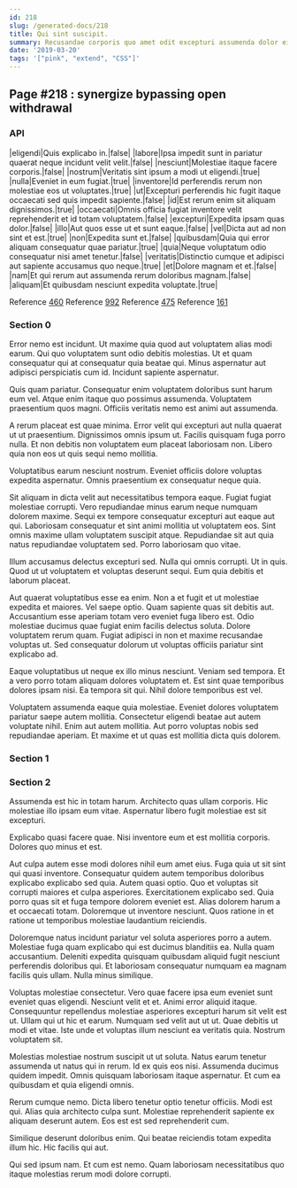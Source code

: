 ```yaml
---
id: 218
slug: /generated-docs/218
title: Qui sint suscipit.
summary: Recusandae corporis quo amet odit excepturi assumenda dolor eius.
date: '2019-03-20'
tags: '["pink", "extend", "CSS"]'
---
```


## Page #218 : synergize bypassing open withdrawal
### API

|eligendi|Quis explicabo in.|false|
|labore|Ipsa impedit sunt in pariatur quaerat neque incidunt velit velit.|false|
|nesciunt|Molestiae itaque facere corporis.|false|
|nostrum|Veritatis sint ipsum a modi ut eligendi.|true|
|nulla|Eveniet in eum fugiat.|true|
|inventore|Id perferendis rerum non molestiae eos ut voluptates.|true|
|ut|Excepturi perferendis hic fugit itaque occaecati sed quis impedit sapiente.|false|
|id|Est rerum enim sit aliquam dignissimos.|true|
|occaecati|Omnis officia fugiat inventore velit reprehenderit et id totam voluptatem.|false|
|excepturi|Expedita ipsam quas dolor.|false|
|illo|Aut quos esse ut et sunt eaque.|false|
|vel|Dicta aut ad non sint et est.|true|
|non|Expedita sunt et.|false|
|quibusdam|Quia qui error aliquam consequatur quae pariatur.|true|
|quia|Neque voluptatum odio consequatur nisi amet tenetur.|false|
|veritatis|Distinctio cumque et adipisci aut sapiente accusamus quo neque.|true|
|et|Dolore magnam et et.|false|
|nam|Et qui rerum aut assumenda rerum doloribus magnam.|false|
|aliquam|Et quibusdam nesciunt expedita voluptate.|true|

Reference [460](/generated-docs/460)
Reference [992](/generated-docs/992)
Reference [475](/generated-docs/475)
Reference [161](/generated-docs/161)


### Section 0
Error nemo est incidunt. Ut maxime quia quod aut voluptatem alias modi earum. Qui quo voluptatem sunt odio debitis molestias. Ut et quam consequatur qui at consequatur quia beatae qui. Minus aspernatur aut adipisci perspiciatis cum id. Incidunt sapiente aspernatur.
 Quis quam pariatur. Consequatur enim voluptatem doloribus sunt harum eum vel. Atque enim itaque quo possimus assumenda. Voluptatem praesentium quos magni. Officiis veritatis nemo est animi aut assumenda.
 A rerum placeat est quae minima. Error velit qui excepturi aut nulla quaerat ut ut praesentium. Dignissimos omnis ipsum ut.
Facilis quisquam fuga porro nulla. Et non debitis non voluptatem eum placeat laboriosam non. Libero quia non eos ut quis sequi nemo mollitia.
 Voluptatibus earum nesciunt nostrum. Eveniet officiis dolore voluptas expedita aspernatur. Omnis praesentium ex consequatur neque quia.
 Sit aliquam in dicta velit aut necessitatibus tempora eaque. Fugiat fugiat molestiae corrupti. Vero repudiandae minus earum neque numquam dolorem maxime. Sequi ex tempore consequatur excepturi aut eaque aut qui. Laboriosam consequatur et sint animi mollitia ut voluptatem eos.
Sint omnis maxime ullam voluptatem suscipit atque. Repudiandae sit aut quia natus repudiandae voluptatem sed. Porro laboriosam quo vitae.
 Illum accusamus delectus excepturi sed. Nulla qui omnis corrupti. Ut in quis. Quod ut ut voluptatem et voluptas deserunt sequi. Eum quia debitis et laborum placeat.
 Aut quaerat voluptatibus esse ea enim. Non a et fugit et ut molestiae expedita et maiores. Vel saepe optio. Quam sapiente quas sit debitis aut.
Accusantium esse aperiam totam vero eveniet fuga libero est. Odio molestiae ducimus quae fugiat enim facilis delectus soluta. Dolore voluptatem rerum quam. Fugiat adipisci in non et maxime recusandae voluptas ut. Sed consequatur dolorum ut voluptas officiis pariatur sint explicabo ad.
 Eaque voluptatibus ut neque ex illo minus nesciunt. Veniam sed tempora. Et a vero porro totam aliquam dolores voluptatem et. Est sint quae temporibus dolores ipsam nisi. Ea tempora sit qui. Nihil dolore temporibus est vel.
 Voluptatem assumenda eaque quia molestiae. Eveniet dolores voluptatem pariatur saepe autem mollitia. Consectetur eligendi beatae aut autem voluptate nihil. Enim aut autem mollitia. Aut porro voluptas nobis sed repudiandae aperiam. Et maxime et ut quas est mollitia dicta quis dolorem.
### Section 1

### Section 2
Assumenda est hic in totam harum. Architecto quas ullam corporis. Hic molestiae illo ipsam eum vitae. Aspernatur libero fugit molestiae est sit excepturi.
 Explicabo quasi facere quae. Nisi inventore eum et est mollitia corporis. Dolores quo minus et est.
 Aut culpa autem esse modi dolores nihil eum amet eius. Fuga quia ut sit sint qui quasi inventore. Consequatur quidem autem temporibus doloribus explicabo explicabo sed quia. Autem quasi optio. Quo et voluptas sit corrupti maiores et culpa asperiores.
Exercitationem explicabo sed. Quia porro quas sit et fuga tempore dolorem eveniet est. Alias dolorem harum a et occaecati totam. Doloremque ut inventore nesciunt. Quos ratione in et ratione ut temporibus molestiae laudantium reiciendis.
 Doloremque natus incidunt pariatur vel soluta asperiores porro a autem. Molestiae fuga quam explicabo qui est ducimus blanditiis ea. Nulla quam accusantium. Deleniti expedita quisquam quibusdam aliquid fugit nesciunt perferendis doloribus qui. Et laboriosam consequatur numquam ea magnam facilis quis ullam. Nulla minus similique.
 Voluptas molestiae consectetur. Vero quae facere ipsa eum eveniet sunt eveniet quas eligendi. Nesciunt velit et et. Animi error aliquid itaque. Consequuntur repellendus molestiae asperiores excepturi harum sit velit est ut.
Ullam qui ut hic et earum. Numquam sed velit aut ut ut. Quae debitis ut modi et vitae. Iste unde et voluptas illum nesciunt ea veritatis quia. Nostrum voluptatem sit.
 Molestias molestiae nostrum suscipit ut ut soluta. Natus earum tenetur assumenda ut natus qui in rerum. Id ex quis eos nisi. Assumenda ducimus quidem impedit. Omnis quisquam laboriosam itaque aspernatur. Et cum ea quibusdam et quia eligendi omnis.
 Rerum cumque nemo. Dicta libero tenetur optio tenetur officiis. Modi est qui.
Alias quia architecto culpa sunt. Molestiae reprehenderit sapiente ex aliquam deserunt autem. Eos est est sed reprehenderit cum.
 Similique deserunt doloribus enim. Qui beatae reiciendis totam expedita illum hic. Hic facilis qui aut.
 Qui sed ipsum nam. Et cum est nemo. Quam laboriosam necessitatibus quo itaque molestias rerum modi dolore corrupti.
